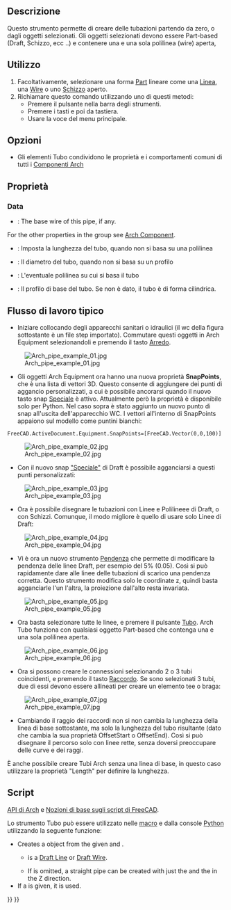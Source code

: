 <languages/>

<div class="mw-translate-fuzzy">
{{Docnav/it
|[[Arch_CompPipe/it|Strumenti di Tubo]]
|[[Arch_PipeConnector/it|Raccordo]]
|[[Arch_Workbench/it|Arch]]
|IconL=Arch_CompPipe.png
|IconR=Arch_PipeConnector.svg
|IconC=Workbench_Arch.svg
}}
</div>

{{VeryImportantMessage|THIS COMMAND IS PART OF THE INTEGRATED [[BIM_Workbench|BIM WORKBENCH]] IN V1.0<br>
This page has been updated for that version.}}

<div class="mw-translate-fuzzy">
{{GuiCommand/it
|Name=Arch Pipe
|Name/it=Tubo
|MenuLocation=Arch → Tubazioni → Tubo
|Workbenches=[[Arch_Workbench/it|Arch]]
|Shortcut={{KEY|P}} {{KEY|I}}
|Version/it=0.17
|SeeAlso=[[Arch_PipeConnector/it|Raccordo]], [[Arch_Equipment/it|Arredo]]
}}
</div>

<span id="Description"></span>
== Descrizione == 

<div class="mw-translate-fuzzy">
Questo strumento permette di creare delle tubazioni partendo da zero, o dagli oggetti selezionati. Gli oggetti selezionati devono essere Part-based (Draft, Schizzo, ecc ..) e contenere una e una sola polilinea (wire) aperta,
</div>

<span id="Usage"></span>
==Utilizzo==

<div class="mw-translate-fuzzy">
# Facoltativamente, selezionare una forma [[Part Workbench/it|Part]] lineare come una [[Draft Line/it|Linea]], una [[Draft Wire/it|Wire]] o uno [[Sketcher NewSketch/it|Schizzo]] aperto.
# Richiamare questo comando utilizzando uno di questi metodi:
#* Premere il pulsante {{Button|[[Image:Arch Pipe.svg|16px]] [[Arch Pipe/it|Tubo]]}} nella barra degli strumenti.
#* Premere i tasti {{KEY|P}} e poi {{KEY|I}} da tastiera.
#* Usare la voce {{MenuCommand|Arch → Strumenti tubazioni → Tubo}} del menu principale.
</div>

<span id="Options"></span>
== Opzioni ==

<div class="mw-translate-fuzzy">
* Gli elementi Tubo condividono le proprietà e i comportamenti comuni di tutti i [[Arch Component/it|Componenti Arch]]
</div>

<span id="Properties"></span>
== Proprietà ==

===Data===

{{TitleProperty|Component}}

* {{PropertyData|Base|Link}}: The base wire of this pipe, if any.

For the other properties in the group see [[Arch_Component#Properties|Arch Component]].

{{TitleProperty|Pipe}}

<div class="mw-translate-fuzzy">
* {{PropertyData/it|Length}}: Imposta la lunghezza del tubo, quando non si basa su una polilinea
* {{PropertyData/it|Diameter}}: Il diametro del tubo, quando non si basa su un profilo
* {{PropertyData/it|Base}}: L'eventuale polilinea su cui si basa il tubo
* {{PropertyData/it|Profile}}: Il profilo di base del tubo. Se non è dato, il tubo è di forma cilindrica.
</div>

<span id="Typical_workflow"></span>
== Flusso di lavoro tipico ==

<div class="mw-translate-fuzzy">
* Iniziare collocando degli apparecchi sanitari o idraulici (il wc della figura sottostante è un file step importato). Commutare questi oggetti in Arch Equipment selezionandoli e premendo il tasto [[Arch Equipment/it|Arredo]].
</div>

[[Image:Arch_pipe_example_01.jpg]]

* Gli oggetti Arch Equipment ora hanno una nuova proprietà '''SnapPoints''', che è una lista di vettori 3D. Questo consente di aggiungere dei punti di aggancio personalizzati, a cui è possibile ancorarsi quando il nuovo tasto snap [[Draft_Snap_Special/it|Speciale]] è attivo. Attualmente però la proprietà è disponibile solo per Python. Nel caso sopra è stato aggiunto un nuovo punto di snap all'uscita dell'apparecchio WC. I vettori all'interno di SnapPoints appaiono sul modello come puntini bianchi:

 FreeCAD.ActiveDocument.Equipment.SnapPoints=[FreeCAD.Vector(0,0,100)]

[[Image:Arch_pipe_example_02.jpg]]

* Con il nuovo snap [[Draft_Snap_Special/it|"Speciale"]] di Draft è possibile agganciarsi a questi punti personalizzati:

[[Image:Arch_pipe_example_03.jpg]]

* Ora è possibile disegnare le tubazioni con Linee e Polilineee di Draft, o con Schizzi. Comunque, il modo migliore è quello di usare solo Linee di Draft:

[[Image:Arch_pipe_example_04.jpg]]

<div class="mw-translate-fuzzy">
* Vi è ora un nuovo strumento [[Draft_Slope/it|Pendenza]] che permette di modificare la pendenza delle linee Draft, per esempio del 5% (0.05). Così si può rapidamente dare alle linee delle tubazioni di scarico una pendenza corretta. Questo strumento modifica solo le coordinate z, quindi basta agganciarle l'un l'altra, la proiezione dall'alto resta invariata.
</div>

[[Image:Arch_pipe_example_05.jpg]]

<div class="mw-translate-fuzzy">
* Ora basta selezionare tutte le linee, e premere il pulsante [[Arch Pipe/it|Tubo]]. Arch Tubo funziona con qualsiasi oggetto Part-based che contenga una e una sola polilinea aperta.
</div>

[[Image:Arch_pipe_example_06.jpg]]

<div class="mw-translate-fuzzy">
* Ora si possono creare le connessioni selezionando 2 o 3 tubi coincidenti, e premendo il tasto [[Arch PipeConnector/it|Raccordo]]. Se sono selezionati 3 tubi, due di essi devono essere allineati per creare un elemento tee o braga:
</div>

[[Image:Arch_pipe_example_07.jpg]]

* Cambiando il raggio dei raccordi non si non cambia la lunghezza della linea di base sottostante, ma solo la lunghezza del tubo risultante (dato che cambia la sua proprietà OffsetStart o OffsetEnd). Così si può disegnare il percorso solo con linee rette, senza doversi preoccupare delle curve e dei raggi.

È anche possibile creare Tubi Arch senza una linea di base, in questo caso utilizzare la proprietà "Length" per definire la lunghezza.

<span id="Scripting"></span>
== Script ==

{{Emphasis|Vedere anche:}} [[Arch_API/it|API di Arch]] e [[FreeCAD_Scripting_Basics/it|Nozioni di base sugli script di FreeCAD]].

Lo strumento Tubo può essere utilizzato nelle [[Macros/it|macro]] e dalla console [[Python/it|Python]] utilizzando la seguente funzione:

{{Code|code=
pipe = makePipe(baseobj=None, diameter=0, length=0, placement=None, name="Pipe")
}}

* Creates a {{incode|pipe}} object from the given {{incode|baseobj}} and {{incode|diameter}}.
** {{incode|baseobj}} is a [[Draft_Line|Draft Line]] or [[Draft_Wire|Draft Wire]].
** If {{incode|baseobj}} is omitted, a straight pipe can be created with just the {{incode|diameter}} and the {{incode|length}} in the Z direction.
* If a {{incode|placement}} is given, it is used.

{{Code|code=
import Draft, Arch

p1 = FreeCAD.Vector(1000, 0, 0)
p2 = FreeCAD.Vector(2500, 200, 0)
p3 = FreeCAD.Vector(3100, 1000, 0)
p4 = FreeCAD.Vector(3500, 500, 0)
line = Draft.make_wire([p1, p2, p3, p4])

pipe = Arch.makePipe(line, 200)
FreeCAD.ActiveDocument.recompute()

pipe2 = Arch.makePipe(diameter=120, length=3000)
FreeCAD.ActiveDocument.recompute()
}}


<div class="mw-translate-fuzzy">
{{Docnav/it
|[[Arch_CompPipe/it|Strumenti di Tubo]]
|[[Arch_PipeConnector/it|Raccordo]]
|[[Arch_Workbench/it|Arch]]
|IconL=Arch_CompPipe.png
|IconR=Arch_PipeConnector.svg
|IconC=Workbench_Arch.svg
}}
</div>

{{BIM_Tools_navi{{#translation:}}}}
{{Userdocnavi{{#translation:}}}}